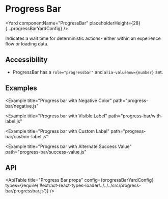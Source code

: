 <!--
Copyright (c) 2018-2020 Uber Technologies, Inc.

This source code is licensed under the MIT license found in the
LICENSE file in the root directory of this source tree.
-->






# Progress Bar

<Yard
  componentName="ProgressBar"
  placeholderHeight={28}
  {...progressBarYardConfig}
/>

Indicates a wait time for deterministic actions- either within an experience flow or loading data.

## Accessibility

- ProgressBar has a `role="progressbar"` and `aria-valuenow={number}` set.

## Examples

<Example title="Progress bar Basic Usage" path="progress-bar/basic.js">
  <Basic />
</Example>

<Example
  title="Progress bar with Negative Color"
  path="progress-bar/negative.js"
>
  <Negative />
</Example>

<Example
  title="Progress bar with Visible Label"
  path="progress-bar/with-label.js"
>
  <WithLabel />
</Example>

<Example
  title="Progress bar with Custom Label"
  path="progress-bar/custom-label.js"
>
  <CustomLabel />
</Example>

<Example
  title="Progress bar with Alternate Success Value"
  path="progress-bar/success-value.js"
>
  <SuccessValue />
</Example>

<Example title="Progress bar with Overrides" path="progress-bar/overrides.js">
  <Customization />
</Example>

## API

<ApiTable
  title="Progress Bar props"
  config={progressBarYardConfig}
  types={require('!!extract-react-types-loader!../../../src/progress-bar/progressbar.js')}
/>

<Exports
  component={ProgressBarExports}
  title="Progress Bar exports"
  path="baseui/progress-bar"
/>
